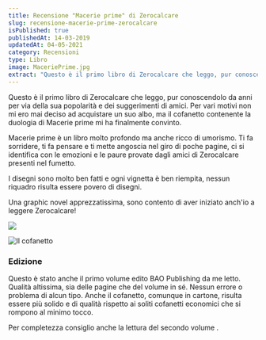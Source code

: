 ```yaml
---
title: Recensione "Macerie prime" di Zerocalcare
slug: recensione-macerie-prime-zerocalcare
isPublished: true
publishedAt: 14-03-2019
updatedAt: 04-05-2021
category: Recensioni
type: Libro
image: MaceriePrime.jpg
extract: "Questo è il primo libro di Zerocalcare che leggo, pur conoscendolo da anni per via della sua popolarità e dei suggerimenti di amici. Per vari motivi non mi ero mai deciso ad acquistare un suo albo, ma il cofanetto contenente la duologia di Macerie prime mi ha finalmente convinto. Macerie prime è un libro molto profondo ma anche ricco di umorismo. Ti fa sorridere, ti fa pensare e ti mette angoscia nel giro di poche pagine, ci si identifica con le emozioni e le paure provate dagli amici di Zerocalcare presenti nel fumetto."
---
```


<Book slug="macerie-prime" />

Questo è il primo libro di Zerocalcare che leggo, pur conoscendolo da anni per via della sua popolarità e dei suggerimenti di amici. Per vari motivi non mi ero mai deciso ad acquistare un suo albo, ma il cofanetto contenente la duologia di Macerie prime mi ha finalmente convinto.

Macerie prime è un libro molto profondo ma anche ricco di umorismo. Ti fa sorridere, ti fa pensare e ti mette angoscia nel giro di poche pagine, ci si identifica con le emozioni e le paure provate dagli amici di Zerocalcare presenti nel fumetto.

I disegni sono molto ben fatti e ogni vignetta è ben riempita, nessun riquadro risulta essere povero di disegni.

Una graphic novel apprezzatissima, sono contento di aver iniziato anch'io a leggere Zerocalcare!

![](https://www.artedellalettura.it/wp-content/uploads/MaceriePrime_2-768x1024.jpg)

<Image url="MaceriePrime_2.jpg"  alt="Il cofanetto"  layout="intrinsic"  width={768} height={1024} center={true}/>

### Edizione

Questo è stato anche il primo volume edito BAO Publishing da me letto. Qualità altissima, sia delle pagine che del volume in sé. Nessun errore o problema di alcun tipo. Anche il cofanetto, comunque in cartone, risulta essere più solido e di qualità rispetto ai soliti cofanetti economici che si rompono al minimo tocco.

Per completezza consiglio anche la lettura del secondo volume <InternalLink text="qui" slug="recensione-macerie-prime-sei-mesi-dopo-zerocalcare" />.